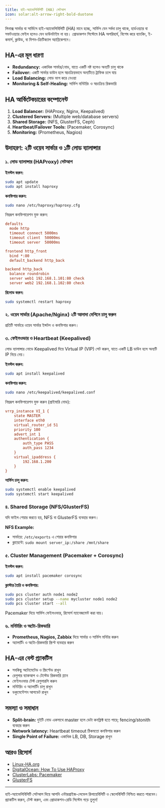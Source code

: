 ```yaml
---
title: হাই-অ্যাভেলিবিলিটি (HA) সেটআপ
icon: solar:alt-arrow-right-bold-duotone
---
```


লিনাক্স সার্ভার বা সার্ভিসে হাই-অ্যাভেলিবিলিটি (HA) মানে হচ্ছে, সার্ভিস যেন সর্বদা চালু থাকে, হার্ডওয়্যার বা সফটওয়্যার ফেইল হলেও যেন ডাউনটাইম না হয়। প্রোডাকশন সিস্টেমে HA অপরিহার্য, বিশেষ করে ব্যাংকিং, ই-কমার্স, ক্লাউড, বা মিশন-ক্রিটিক্যাল অ্যাপ্লিকেশনে।

## HA-এর মূল ধারণা

- **Redundancy:** একাধিক সার্ভার/নোড, যাতে একটি নষ্ট হলেও অন্যটি চালু থাকে
- **Failover:** একটি সার্ভার ডাউন হলে স্বয়ংক্রিয়ভাবে অন্যটিতে ট্রাফিক চলে যায়
- **Load Balancing:** লোড ভাগ করে নেওয়া
- **Monitoring & Self-Healing:** সার্ভিস মনিটরিং ও স্বয়ংক্রিয় রিকভারি

## HA আর্কিটেকচারের কম্পোনেন্ট

1. **Load Balancer:** (HAProxy, Nginx, Keepalived)
2. **Clustered Servers:** (Multiple web/database servers)
3. **Shared Storage:** (NFS, GlusterFS, Ceph)
4. **Heartbeat/Failover Tools:** (Pacemaker, Corosync)
5. **Monitoring:** (Prometheus, Nagios)

## উদাহরণ: ২টি ওয়েব সার্ভার ও ১টি লোড ব্যালান্সার

### ১. লোড ব্যালান্সার (HAProxy) সেটআপ

**ইনস্টল করুন:**
```bash
sudo apt update
sudo apt install haproxy
```

**কনফিগার করুন:**
```bash
sudo nano /etc/haproxy/haproxy.cfg
```

নিম্নরূপ কনফিগারেশন যুক্ত করুন:
```ini
defaults
  mode http
  timeout connect 5000ms
  timeout client  50000ms
  timeout server  50000ms

frontend http_front
  bind *:80
  default_backend http_back

backend http_back
  balance roundrobin
  server web1 192.168.1.101:80 check
  server web2 192.168.1.102:80 check
```

**রিলোড করুন:**
```bash
sudo systemctl restart haproxy
```

### ২. ওয়েব সার্ভার (Apache/Nginx) ২টি আলাদা মেশিনে চালু করুন

প্রতিটি সার্ভারে ওয়েব সার্ভার ইন্সটল ও কনফিগার করুন।

### ৩. ফেইলওভার ও Heartbeat (Keepalived)

লোড ব্যালান্সার নোডে Keepalived দিয়ে Virtual IP (VIP) সেট করুন, যাতে একটি LB ডাউন হলে অন্যটি IP নিয়ে নেয়।

**ইনস্টল করুন:**
```bash
sudo apt install keepalived
```

**কনফিগার করুন:**
```bash
sudo nano /etc/keepalived/keepalived.conf
```

নিম্নরূপ কনফিগারেশন যুক্ত করুন (প্রাইমারি নোড):
```ini
vrrp_instance VI_1 {
    state MASTER
    interface eth0
    virtual_router_id 51
    priority 100
    advert_int 1
    authentication {
        auth_type PASS
        auth_pass 1234
    }
    virtual_ipaddress {
        192.168.1.200
    }
}
```

**সার্ভিস চালু করুন:**
```bash
sudo systemctl enable keepalived
sudo systemctl start keepalived
```

### ৪. Shared Storage (NFS/GlusterFS)

যদি ফাইল শেয়ার করতে হয়, NFS বা GlusterFS ব্যবহার করুন।

**NFS Example:**
- সার্ভারে: `/etc/exports` এ শেয়ার কনফিগার
- ক্লায়েন্টে: `sudo mount server_ip:/share /mnt/share`

### ৫. Cluster Management (Pacemaker + Corosync)

**ইনস্টল করুন:**
```bash
sudo apt install pacemaker corosync
```

**ক্লাস্টার তৈরি ও কনফিগার:**
```bash
sudo pcs cluster auth node1 node2
sudo pcs cluster setup --name mycluster node1 node2
sudo pcs cluster start --all
```

Pacemaker দিয়ে সার্ভিস ফেইলওভার, রিসোর্স ম্যানেজমেন্ট করা যায়।

### ৬. মনিটরিং ও অটো-রিকভারি

- **Prometheus, Nagios, Zabbix** দিয়ে সার্ভার ও সার্ভিস মনিটর করুন
- অ্যালার্টিং ও অটো-রিকভারি স্ক্রিপ্ট ব্যবহার করুন

## HA-এর বেস্ট প্র্যাকটিস

- সবকিছু অটোমেটেড ও স্ক্রিপ্টেড রাখুন
- রেগুলার ব্যাকআপ ও টেস্টেড রিকভারি প্ল্যান
- ফেইলওভার টেস্ট রেগুলারলি করুন
- মনিটরিং ও অ্যালার্টিং চালু রাখুন
- ডকুমেন্টেশন আপডেট রাখুন

## সমস্যা ও সমাধান

- **Split-brain:** দুইটি নোড একসাথে master হলে ডেটা কনফ্লিক্ট হতে পারে; fencing/stonith ব্যবহার করুন
- **Network latency:** Heartbeat timeout ঠিকমতো কনফিগার করুন
- **Single Point of Failure:** একাধিক LB, DB, Storage রাখুন

## আরও রিসোর্স
- [Linux-HA.org](http://www.linux-ha.org/)
- [DigitalOcean: How To Use HAProxy](https://www.digitalocean.com/community/tutorials/how-to-use-haproxy)
- [ClusterLabs: Pacemaker](https://clusterlabs.org/pacemaker/doc/)
- [GlusterFS](https://docs.gluster.org/en/latest/)

---

হাই-অ্যাভেলিবিলিটি সেটআপ দিয়ে আপনি এন্টারপ্রাইজ-লেভেল রিলায়েবিলিটি ও স্কেলেবিলিটি নিশ্চিত করতে পারবেন। প্র্যাকটিস করুন, টেস্ট করুন, এবং প্রোডাকশন-রেডি সিস্টেম গড়ে তুলুন!
